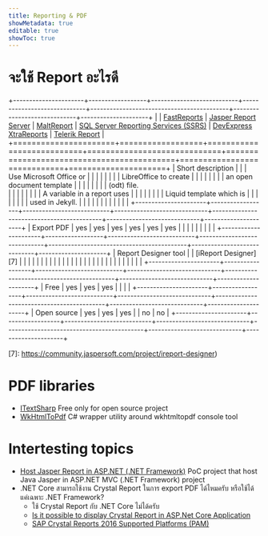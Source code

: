 ```yaml
---
title: Reporting & PDF
showMetadata: true
editable: true
showToc: true
---
```


# จะใช้ Report อะไรดี

<!--
❗❗❗ To format a table, don't manully format, please format with "Table Formatter" extension.
https://marketplace.visualstudio.com/items?itemName=shuworks.vscode-table-formatter
-->
+----------------------+------------------+---------------------------+-----------------------------+-------------------------------------------+-----------------------------+---------------------+
|                      | [FastReports][1] | [Jasper Report Server][2] |       [MaltReport][3]       | [SQL Server Reporting Services (SSRS)][4] | [DevExpress XtraReports][5] | [Telerik Report][6] |
+======================+==================+===========================+=============================+===========================================+=============================+=====================+
| Short description    |                  |                           | Use Microsoft Office or     |                                           |                             |                     |
|                      |                  |                           | LibreOffice to create       |                                           |                             |                     |
|                      |                  |                           | an open document template   |                                           |                             |                     |
|                      |                  |                           | (odt) file.<br/>            |                                           |                             |                     |
|                      |                  |                           | A variable in a report uses |                                           |                             |                     |
|                      |                  |                           | Liquid template which is    |                                           |                             |                     |
|                      |                  |                           | used in Jekyll.             |                                           |                             |                     |
|                      |                  |                           |                             |                                           |                             |                     |
+----------------------+------------------+---------------------------+-----------------------------+-------------------------------------------+-----------------------------+---------------------+
| Export PDF           | yes              | yes                       | yes                         | yes                                       | yes                         | yes                 |
|                      |                  |                           |                             |                                           |                             |                     |
+----------------------+------------------+---------------------------+-----------------------------+-------------------------------------------+-----------------------------+---------------------+
| Report Designer tool |                  | [iReport Designer][7]     |                             |                                           |                             |                     |
|                      |                  |                           |                             |                                           |                             |                     |
|                      |                  |                           |                             |                                           |                             |                     |
|                      |                  |                           |                             |                                           |                             |                     |
+----------------------+------------------+---------------------------+-----------------------------+-------------------------------------------+-----------------------------+---------------------+
| Free                 | yes              | yes                       | yes                         |                                           |                             |                     |
+----------------------+------------------+---------------------------+-----------------------------+-------------------------------------------+-----------------------------+---------------------+
| Open source          | yes              | yes                       | yes                         |                                           | no                          | no                  |
+----------------------+------------------+---------------------------+-----------------------------+-------------------------------------------+-----------------------------+---------------------+

[1]: https://github.com/FastReports/FastReport
[2]: https://community.jaspersoft.com/project/jasperreports-server
[3]: https://github.com/oldrev/maltreport
[4]: https://docs.microsoft.com/en-us/sql/reporting-services/create-deploy-and-manage-mobile-and-paginated-reports?view=sql-server-ver15
[5]: https://docs.devexpress.com/XtraReports/400048/web-reporting/asp-net-core-reporting/end-user-report-designer/quick-start/create-an-aspnet-core-application-with-a-report-designer
[6]: https://docs.telerik.com/reporting/knowledge-base/adding-reporting-net-core-mvc
[7]: https://community.jaspersoft.com/project/ireport-designer)

# PDF libraries
- [ITextSharp](https://github.com/itext/itextsharp) Free only for open source project
- [WkHtmlToPdf](https://github.com/codaxy/wkhtmltopdf) C# wrapper utility around wkhtmltopdf console tool

# Intertesting topics
- [Host Jasper Report in ASP.NET (.NET Framework)](https://github.com/codesanook/Codesanook.Examples/blob/master/Codesanook.Examples.AspNetMvc/Controllers/ReportController.cs) PoC project that host Java Jasper in ASP.NET MVC (.NET Framework) project
- .NET Core สามารถใช้งาน Crystal Report ในการ export PDF ได้ไหมครับ หรือใช้ได้แค่เฉพาะ .NET Framework?
  - ใช้ Crystal Report กับ .NET Core ไม่ได้ครับ
  - [Is it possible to display Crystal Report in ASP.Net Core Application](https://forums.asp.net/post/6236009.aspx)
  - [SAP Crystal Reports 2016 Supported Platforms (PAM)](https://www.sap.com/documents/2016/04/3050374d-6a7c-0010-82c7-eda71af511fa.html)
